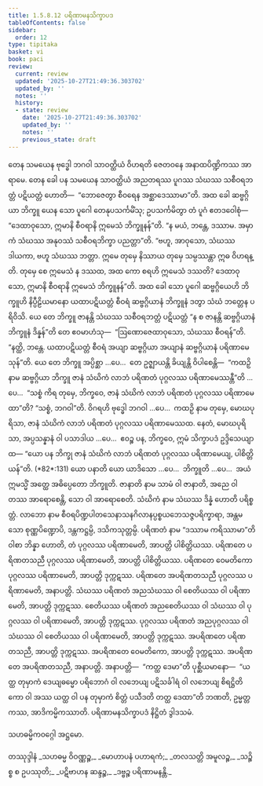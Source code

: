 ```yaml
---
title: 1.5.8.12 ပရိဏာမနသိက္ခာပဒ
tableOfContents: false
sidebar:
  order: 12
type: tipitaka
basket: vi
book: paci
review:
  current: review
  updated: '2025-10-27T21:49:36.303702'
  updated_by: ''
  notes: ''
  history:
  - state: review
    date: '2025-10-27T21:49:36.303702'
    updated_by: ''
    notes: ''
    previous_state: draft
---
```



<ReviewStatus review={frontmatter.review} showDetails={true} />

<HypothesisAnnotation frontmatter={frontmatter} />

<DynamicBreadcrumb />

<Division number="489" book="paci" e="ch" v="2" p="203">

<Paragraph number="1435" book="paci">
တေန သမယေန ဗုဒ္ဓေါ ဘဂဝါ သာဝတ္ထိယံ ဝိဟရတိ ဇေတဝနေ အနာထပိဏ္ဍိကဿ အာရာမေ. တေန ခေါ ပန သမယေန သာဝတ္ထိယံ အညတရဿ ပူဂဿ သံဃဿ သစီဝရဘတ္တံ ပဋိယတ္တံ ဟောတိ—  “ဘောဇေတွာ စီဝရေန အစ္ဆာဒေဿာမာ”တိ. အထ ခေါ ဆဗ္ဗဂ္ဂိယာ ဘိက္ခူ ယေန သော ပူဂေါ တေနုပသင်္ကမိံသု; ဥပသင်္ကမိတွာ တံ ပူဂံ ဧတဒဝေါစုံ—  “ဒေထာဝုသော, ဣမာနိ စီဝရာနိ ဣမေသံ ဘိက္ခူနန်”တိ. “န မယံ, ဘန္တေ, ဒဿာမ. အမှာကံ သံဃဿ အနုဝဿံ သစီဝရဘိက္ခာ ပညတ္တာ”တိ. “ဗဟူ, အာဝုသော, သံဃဿ ဒါယကာ, ဗဟူ သံဃဿ ဘတ္တာ. ဣမေ တုမှေ နိဿာယ တုမှေ သမ္ပဿန္တာ ဣဓ ဝိဟရန္တိ. တုမှေ စေ ဣမေသံ န ဒဿထ, အထ ကော စရဟိ ဣမေသံ ဒဿတိ? ဒေထာဝုသော, ဣမာနိ စီဝရာနိ ဣမေသံ ဘိက္ခူနန်”တိ. အထ ခေါ သော ပူဂေါ ဆဗ္ဗဂ္ဂိယေဟိ ဘိက္ခူဟိ နိပ္ပီဠိယမာနော ယထာပဋိယတ္တံ စီဝရံ ဆဗ္ဗဂ္ဂိယာနံ ဘိက္ခူနံ ဒတွာ သံဃံ ဘတ္တေန ပရိဝိသိ. ယေ တေ ဘိက္ခူ ဇာနန္တိ သံဃဿ သစီဝရဘတ္တံ ပဋိယတ္တံ “န စ ဇာနန္တိ ဆဗ္ဗဂ္ဂိယာနံ ဘိက္ခူနံ ဒိန္နန်”တိ တေ ဧဝမာဟံသု—  “ဩဏောဇေထာဝုသော, သံဃဿ စီဝရန်”တိ. “နတ္ထိ, ဘန္တေ. ယထာပဋိယတ္တံ စီဝရံ အယျာ ဆဗ္ဗဂ္ဂိယာ အယျာနံ ဆဗ္ဗဂ္ဂိယာနံ ပရိဏာမေသုန်”တိ.
</Paragraph>

<Paragraph number="1436" book="paci">
ယေ တေ ဘိက္ခူ အပ္ပိစ္ဆာ …ပေ…  တေ ဥဇ္ဈာယန္တိ ခိယျန္တိ ဝိပါစေန္တိ—  “ကထဉှိ နာမ ဆဗ္ဗဂ္ဂိယာ ဘိက္ခူ ဇာနံ သံဃိကံ လာဘံ ပရိဏတံ ပုဂ္ဂလဿ ပရိဏာမေဿန္တီ”တိ …ပေ…  “သစ္စံ ကိရ တုမှေ, ဘိက္ခဝေ, ဇာနံ သံဃိကံ လာဘံ ပရိဏတံ ပုဂ္ဂလဿ ပရိဏာမေထာ”တိ? “သစ္စံ, ဘဂဝါ”တိ. ဝိဂရဟိ ဗုဒ္ဓေါ ဘဂဝါ …ပေ…  ကထဉှိ နာမ တုမှေ, မောဃပုရိသာ, ဇာနံ သံဃိကံ လာဘံ ပရိဏတံ ပုဂ္ဂလဿ ပရိဏာမေဿထ. နေတံ, မောဃပုရိသာ, အပ္ပသန္နာနံ ဝါ ပသာဒါယ …ပေ…  ဧဝဉ္စ ပန, ဘိက္ခဝေ, ဣမံ သိက္ခာပဒံ ဥဒ္ဒိသေယျာထ—
</Paragraph>

</Division>
<Division number="490" book="paci" e="ch" v="2" p="204">

<Paragraph number="1437" book="paci">
<Emphasis>“ယော ပန ဘိက္ခု ဇာနံ သံဃိကံ လာဘံ ပရိဏတံ ပုဂ္ဂလဿ ပရိဏာမေယျ, ပါစိတ္တိယန်”</Emphasis>တိ. (*82*:<Emphasis>131</Emphasis>)
</Paragraph>

</Division>
<Division number="491" book="paci" e="ch" v="2" p="204">

<Paragraph number="1438" book="paci">
<Emphasis>ယော ပနာ</Emphasis>တိ ယော ယာဒိသော …ပေ…  <Emphasis>ဘိက္ခူ</Emphasis>တိ …ပေ…  အယံ ဣမသ္မိံ အတ္ထေ အဓိပ္ပေတော ဘိက္ခူတိ.
</Paragraph>

<Paragraph number="1439" book="paci">
<Emphasis>ဇာနာတိ</Emphasis> နာမ သာမံ ဝါ ဇာနာတိ, အညေ ဝါ တဿ အာရောစေန္တိ, သော ဝါ အာရောစေတိ.
</Paragraph>

<Paragraph number="1440" book="paci">
<Emphasis>သံဃိကံ</Emphasis> နာမ သံဃဿ ဒိန္နံ ဟောတိ ပရိစ္စတ္တံ.
</Paragraph>

<Paragraph number="1441" book="paci">
<Emphasis>လာဘော</Emphasis> နာမ စီဝရပိဏ္ဍပါတသေနာသနဂိလာနပ္ပစ္စယဘေသဇ္ဇပရိက္ခာရာ, အန္တမသော စုဏ္ဏပိဏ္ဍောပိ, ဒန္တကဋ္ဌမ္ပိ, ဒသိကသုတ္တမ္ပိ.
</Paragraph>

<Paragraph number="1442" book="paci">
<Emphasis>ပရိဏတံ</Emphasis> နာမ “ဒဿာမ ကရိဿာမာ”တိ ဝါစာ ဘိန္နာ ဟောတိ, တံ ပုဂ္ဂလဿ ပရိဏာမေတိ, အာပတ္တိ ပါစိတ္တိယဿ.
</Paragraph>

</Division>
<Division number="492" book="paci" e="ch" v="2" p="204">

<Paragraph number="1443" book="paci">
ပရိဏတေ ပရိဏတသညီ ပုဂ္ဂလဿ ပရိဏာမေတိ, အာပတ္တိ ပါစိတ္တိယဿ. ပရိဏတေ ဝေမတိကော ပုဂ္ဂလဿ ပရိဏာမေတိ, အာပတ္တိ ဒုက္ကဋဿ. ပရိဏတေ အပရိဏတသညီ ပုဂ္ဂလဿ ပရိဏာမေတိ, အနာပတ္တိ. သံဃဿ ပရိဏတံ အညသံဃဿ ဝါ စေတိယဿ ဝါ ပရိဏာမေတိ, အာပတ္တိ ဒုက္ကဋဿ. စေတိယဿ ပရိဏတံ အညစေတိယဿ ဝါ သံဃဿ ဝါ ပုဂ္ဂလဿ ဝါ ပရိဏာမေတိ, အာပတ္တိ ဒုက္ကဋဿ. ပုဂ္ဂလဿ ပရိဏတံ အညပုဂ္ဂလဿ ဝါ သံဃဿ ဝါ စေတိယဿ ဝါ ပရိဏာမေတိ, အာပတ္တိ ဒုက္ကဋဿ. အပရိဏတေ ပရိဏတသညီ, အာပတ္တိ ဒုက္ကဋဿ. အပရိဏတေ ဝေမတိကော, အာပတ္တိ ဒုက္ကဋဿ. အပရိဏတေ အပရိဏတသညီ, အနာပတ္တိ.
</Paragraph>

</Division>
<Division number="493" book="paci" e="ch" v="2" p="205">

<Paragraph number="1444" book="paci">
အနာပတ္တိ—  “ကတ္ထ ဒေမာ”တိ ပုစ္ဆီယမာနော—  “ယတ္ထ တုမှာကံ ဒေယျဓမ္မော ပရိဘောဂံ ဝါ လဘေယျ ပဋိသင်္ခါရံ ဝါ လဘေယျ စိရဋ္ဌိတိကော ဝါ အဿ ယတ္ထ ဝါ ပန တုမှာကံ စိတ္တံ ပသီဒတိ တတ္ထ ဒေထာ”တိ ဘဏတိ, ဥမ္မတ္တကဿ, အာဒိကမ္မိကဿာတိ.

</Paragraph>
</Division>

<Paragraph number="1445" type="center" book="paci">
ပရိဏာမနသိက္ခာပဒံ နိဋ္ဌိတံ ဒွါဒသမံ.

  
သဟဓမ္မိကဝဂ္ဂေါ အဋ္ဌမော.



</Paragraph>

<Paragraph number="1446" type="center" book="paci">
တဿုဒ္ဒါနံ


</Paragraph>

<Paragraph number="1447" type="verses" book="paci">
_သဟဓမ္မ ဝိဝဏ္ဏဉ္စ,_  
_မောဟာပနံ ပဟာရကံ;_  
_တလသတ္တိ အမူလဉ္စ,_  
_သဉ္စိစ္စ စ ဥပဿုတိ;_  
_ပဋိဗာဟန ဆန္ဒဉ္စ,_  
_ဒဗ္ဗဉ္စ ပရိဏာမနန္တိ._
</Paragraph>